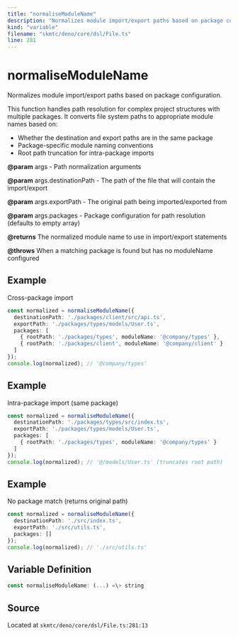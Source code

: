 ```yaml
---
title: "normaliseModuleName"
description: "Normalizes module import/export paths based on package configuration."
kind: "variable"
filename: "skmtc/deno/core/dsl/File.ts"
line: 281
---
```


# normaliseModuleName

Normalizes module import/export paths based on package configuration.

This function handles path resolution for complex project structures with multiple
packages. It converts file system paths to appropriate module names based on:
- Whether the destination and export paths are in the same package
- Package-specific module naming conventions
- Root path truncation for intra-package imports


**@param** args - Path normalization arguments

**@param** args.destinationPath - The path of the file that will contain the import/export

**@param** args.exportPath - The original path being imported/exported from

**@param** args.packages - Package configuration for path resolution (defaults to empty array)

**@returns** The normalized module name to use in import/export statements


**@throws** When a matching package is found but has no moduleName configured


## Example

Cross-package import
```typescript
const normalized = normaliseModuleName({
  destinationPath: './packages/client/src/api.ts',
  exportPath: './packages/types/models/User.ts',
  packages: [
    { rootPath: './packages/types', moduleName: '@company/types' },
    { rootPath: './packages/client', moduleName: '@company/client' }
  ]
});
console.log(normalized); // '@company/types'
```


## Example

Intra-package import (same package)
```typescript
const normalized = normaliseModuleName({
  destinationPath: './packages/types/src/index.ts',
  exportPath: './packages/types/models/User.ts',
  packages: [
    { rootPath: './packages/types', moduleName: '@company/types' }
  ]
});
console.log(normalized); // '@/models/User.ts' (truncates root path)
```


## Example

No package match (returns original path)
```typescript
const normalized = normaliseModuleName({
  destinationPath: './src/index.ts',
  exportPath: './src/utils.ts',
  packages: []
});
console.log(normalized); // './src/utils.ts'
```

## Variable Definition

```typescript
const normaliseModuleName: (...) =\> string
```

## Source

Located at `skmtc/deno/core/dsl/File.ts:281:13`
